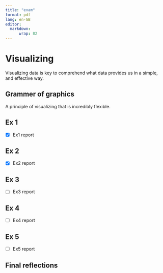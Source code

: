 ```yaml
---
title: "exam"
format: pdf
lang: en-GB
editor: 
  markdown:
      wrap: 82
---
```


# Visualizing

Visualizing data is key to comprehend what data provides us in a simple, and effective way. 

## Grammer of graphics

A principle of visualizing that is incredibly flexible. 


## Ex 1 
- [x] Ex1 report

## Ex 2 
- [x] Ex2 report

## Ex 3
- [ ] Ex3 report

## Ex 4 
- [ ] Ex4 report

## Ex 5 
- [ ] Ex5 report

## Final reflections 


